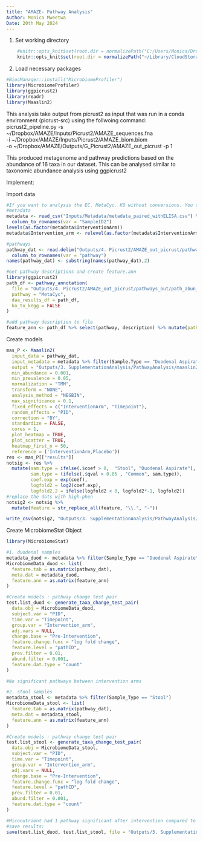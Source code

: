```yaml
---
title: "AMAZE- Pathway Analysis"
Author: Monica Mweetwa
Date: 20th May 2024
---
```


1. Set working directory
```r
    #knitr::opts_knit$set(root.dir = normalizePath("C:/Users/Monica/Dropbox/AMAZE")) 
    knitr::opts_knit$set(root.dir = normalizePath("~/Library/CloudStorage/Dropbox/AMAZE")) 
```

2. Load necessary packages 
```r
#BiocManager::install("MicrobiomeProfiler")
library(MicrobiomeProfiler)
library(ggpicrust2)
library(readr)
library(Maaslin2)
```

This analysis take output from picrust2 as input that was run in a conda environment (picrust-src) using the follwoing command:
picrust2_pipeline.py -s ~/Dropbox/AMAZE/Inputs/Picrust2/AMAZE_sequences.fna \
-i ~/Dropbox/AMAZE/Inputs/Picrust2/AMAZE_biom.biom \
-o ~/Dropbox/AMAZE/Outputs/G_Picrust2/AMAZE_out_picrust -p 1

This produced metagenome and pathway predictions based on the abundance of 16 taxa in our dataset. This can be analysed similar to taxonomic abundance analysis using ggpicrust2

Implement:

Import data
```r
#If you want to analysis the EC. MetaCyc. KO without conversions. You should turn ko_to_kegg to FALSE.
#metadata
metadata <- read_csv("Inputs/Metadata/metadata_paired_withELISA.csv") %>%
  column_to_rownames(var = "SampleID2")
levels(as.factor(metadata$InterventionArm))
metadata$Intervention_arm <- relevel(as.factor(metadata$InterventionArm), "Placebo")

#pathways
pathway_dat <- read.delim("Outputs/4. Picrust2/AMAZE_out_picrust/pathways_out/path_abun_unstrat.tsv")%>%
  column_to_rownames(var = "pathway")
names(pathway_dat) <- substring(names(pathway_dat),2)

#Get pathway descriptions and create feature.ann
library(ggpicrust2)
path_df <- pathway_annotation(
  file = "Outputs/4. Picrust2/AMAZE_out_picrust/pathways_out/path_abun_unstrat.tsv",
  pathway = "MetaCyc",
  daa_results_df = path_df,
  ko_to_kegg = FALSE
)

#add pathway description to file
feature_ann <- path_df %>% select(pathway, description) %>% mutate(pathID = pathway) %>%column_to_rownames(var = "pathway")
```

Create models
```r
mas_P <- Maaslin2(
  input_data = pathway_dat,
  input_metadata = metadata %>% filter(Sample.Type == "Duodenal Aspirate"),
  output = "Outputs/3. SupplementationAnalysis/PathwayAnalysis/maaslin2",
  min_abundance = 0.001,
  min_prevalence = 0.05,
  normalization = "TMM",
  transform = "NONE",
  analysis_method = "NEGBIN",
  max_significance = 0.1,
  fixed_effects = c("InterventionArm", "Timepoint"),
  random_effects = "PID",
  correction = "BY",
  standardize = FALSE,
  cores = 1,
  plot_heatmap = TRUE,
  plot_scatter = TRUE,
  heatmap_first_n = 50,
  reference = ('InterventionArm,Placebo'))
res <- mas_P[["results"]]
notsig <- res %>%
  mutate(sam.type = ifelse(.$coef > 0,  "Stool", "Duodenal Aspirate"),
         sam.type = (ifelse(.$qval > 0.05 , "Common", sam.type)),
         coef.exp = exp(coef),
         logfold2 = log2(coef.exp),
         logfold2.2 = ifelse(logfold2 < 0, logfold2*-1, logfold2)) 
#replace the dots with high-phen
notsig2 <- notsig %>%
  mutate(feature = str_replace_all(feature, "\\.", "-"))

write_csv(notsig2, "Outputs/3. SupplementationAnalysis/PathwayAnalysis/lda_pathway_intervention.csv")
```



Create MicrobiomeStat Object
```r
library(MicrobiomeStat)

#1. duodenal samples
metadata_duod <- metadata %>% filter(Sample_Type == "Duodenal Aspirate")
MicrobiomeData_duod <- list(
  feature.tab = as.matrix(pathway_dat),
  meta.dat = metadata_duod,
  feature.ann = as.matrix(feature_ann)
)

#Create models : pathway change test pair
test.list_duod <- generate_taxa_change_test_pair(
  data.obj = MicrobiomeData_duod,
  subject.var = "PID",
  time.var = "Timepoint",
  group.var = "Intervention_arm",
  adj.vars = NULL,
  change.base = "Pre-Intervention",
  feature.change.func = "log fold change",
  feature.level = "pathID",
  prev.filter = 0.01,
  abund.filter = 0.001,
  feature.dat.type = "count"
)

#No significant pathways between intervention arms

#2. stool samples
metadata_stool <- metadata %>% filter(Sample_Type == "Stool")
MicrobiomeData_stool <- list(
  feature.tab = as.matrix(pathway_dat),
  meta.dat = metadata_stool,
  feature.ann = as.matrix(feature_ann)
)

#Create models : pathway change test pair
test.list_stool <- generate_taxa_change_test_pair(
  data.obj = MicrobiomeData_stool,
  subject.var = "PID",
  time.var = "Timepoint",
  group.var = "Intervention_arm",
  adj.vars = NULL,
  change.base = "Pre-Intervention",
  feature.change.func = "log fold change",
  feature.level = "pathID",
  prev.filter = 0.01,
  abund.filter = 0.001,
  feature.dat.type = "count"
)

#Miconutrient had 1 pathway significant after intervention compared to Placebo
#save results:
save(test.list_duod, test.list_stool, file = "Outputs/3. SupplementationAnalysis/Picrust2/LDA_Pathway.RData")
```

